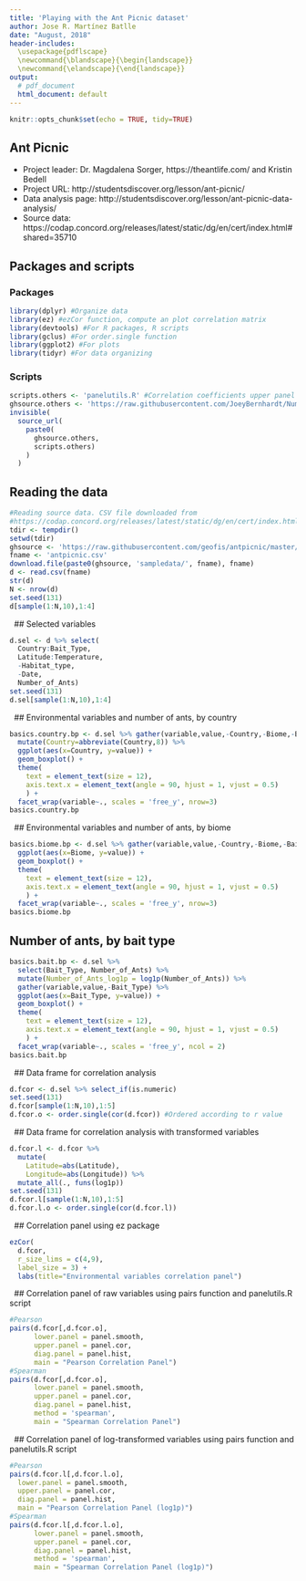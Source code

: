 ```yaml
---
title: 'Playing with the Ant Picnic dataset'
author: Jose R. Martínez Batlle
date: "August, 2018"
header-includes:
  \usepackage{pdflscape}
  \newcommand{\blandscape}{\begin{landscape}}
  \newcommand{\elandscape}{\end{landscape}}
output:
  # pdf_document
  html_document: default
---
```


```r
knitr::opts_chunk$set(echo = TRUE, tidy=TRUE)
```

## Ant Picnic
- Project leader: Dr. Magdalena Sorger, https://theantlife.com/ and Kristin Bedell
- Project URL: http://studentsdiscover.org/lesson/ant-picnic/
- Data analysis page: http://studentsdiscover.org/lesson/ant-picnic-data-analysis/
- Source data: https://codap.concord.org/releases/latest/static/dg/en/cert/index.html#shared=35710

## Packages and scripts

### Packages
```r
library(dplyr) #Organize data
library(ez) #ezCor function, compute an plot correlation matrix
library(devtools) #For R packages, R scripts
library(gclus) #For order.single function
library(ggplot2) #For plots
library(tidyr) #For data organizing
```

### Scripts
```r
scripts.others <- 'panelutils.R' #Correlation coefficients upper panel
ghsource.others <- 'https://raw.githubusercontent.com/JoeyBernhardt/NumericalEcology/master/'
invisible(
  source_url(
    paste0(
      ghsource.others,
      scripts.others)
    )
  )
```

## Reading the data
```r
#Reading source data. CSV file downloaded from
#https://codap.concord.org/releases/latest/static/dg/en/cert/index.html#shared=35710
tdir <- tempdir()
setwd(tdir)
ghsource <- 'https://raw.githubusercontent.com/geofis/antpicnic/master/'
fname <- 'antpicnic.csv'
download.file(paste0(ghsource, 'sampledata/', fname), fname)
d <- read.csv(fname)
str(d)
N <- nrow(d)
set.seed(131)
d[sample(1:N,10),1:4]
```
&nbsp;
## Selected variables
```r
d.sel <- d %>% select(
  Country:Bait_Type,
  Latitude:Temperature,
  -Habitat_type,
  -Date,
  Number_of_Ants)
set.seed(131)
d.sel[sample(1:N,10),1:4]
```
&nbsp;
## Environmental variables and number of ants, by country
```r
basics.country.bp <- d.sel %>% gather(variable,value,-Country,-Biome,-Bait_Type) %>%
  mutate(Country=abbreviate(Country,8)) %>% 
  ggplot(aes(x=Country, y=value)) +
  geom_boxplot() +
  theme(
    text = element_text(size = 12),
    axis.text.x = element_text(angle = 90, hjust = 1, vjust = 0.5)
    ) +
  facet_wrap(variable~., scales = 'free_y', nrow=3)
basics.country.bp
```

<!-- \newpage -->
<!-- \newgeometry{margin=0.1in, top=0.1in, headheight=0.0in, footskip=0.2in, includehead, includefoot} -->
<!-- \blandscape -->
<!-- ```{r basics.country.bp2, echo=FALSE, tidy=FALSE, out.width='0.95\\paperheight', fig.width=11, fig.height=8, fig.align='center'} -->
<!-- #Box-Plots of variables by country -->
<!-- basics.country.bp -->
<!-- ``` -->
<!-- \elandscape -->
<!-- \restoregeometry -->

&nbsp;
## Environmental variables and number of ants, by biome
```r
basics.biome.bp <- d.sel %>% gather(variable,value,-Country,-Biome,-Bait_Type) %>%
  ggplot(aes(x=Biome, y=value)) +
  geom_boxplot() +
  theme(
    text = element_text(size = 12),
    axis.text.x = element_text(angle = 90, hjust = 1, vjust = 0.5)
    ) +
  facet_wrap(variable~., scales = 'free_y', nrow=3)
basics.biome.bp
```

<!-- \newpage -->
<!-- \newgeometry{margin=0.1in, top=0.1in, headheight=0.0in, footskip=0.2in, includehead, includefoot} -->
<!-- \blandscape -->
<!-- ```{r basics.biome.bp2, echo=FALSE, tidy=FALSE, out.width='0.95\\paperheight', fig.width=11, fig.height=8, fig.align='center'} -->
<!-- #Box-Plots of variables by country -->
<!-- basics.biome.bp -->
<!-- ``` -->
<!-- \elandscape -->
<!-- \restoregeometry -->

## Number of ants, by bait type
```r
basics.bait.bp <- d.sel %>%
  select(Bait_Type, Number_of_Ants) %>%
  mutate(Number_of_Ants_log1p = log1p(Number_of_Ants)) %>% 
  gather(variable,value,-Bait_Type) %>% 
  ggplot(aes(x=Bait_Type, y=value)) +
  geom_boxplot() +
  theme(
    text = element_text(size = 12),
    axis.text.x = element_text(angle = 90, hjust = 1, vjust = 0.5)
    ) +
  facet_wrap(variable~., scales = 'free_y', ncol = 2)
basics.bait.bp
```
&nbsp;
## Data frame for correlation analysis
```r
d.fcor <- d.sel %>% select_if(is.numeric)
set.seed(131)
d.fcor[sample(1:N,10),1:5]
d.fcor.o <- order.single(cor(d.fcor)) #Ordered according to r value
```
&nbsp;
## Data frame for correlation analysis with transformed variables
```r
d.fcor.l <- d.fcor %>%
  mutate(
    Latitude=abs(Latitude),
    Longitude=abs(Longitude)) %>%
  mutate_all(., funs(log1p))
set.seed(131)
d.fcor.l[sample(1:N,10),1:5]
d.fcor.l.o <- order.single(cor(d.fcor.l))
```
&nbsp;
## Correlation panel using ez package
```r
ezCor(
  d.fcor,
  r_size_lims = c(4,9),
  label_size = 3) +
  labs(title="Environmental variables correlation panel")
```
&nbsp;
## Correlation panel of raw variables using pairs function and panelutils.R script
```r
#Pearson
pairs(d.fcor[,d.fcor.o],
      lower.panel = panel.smooth,
      upper.panel = panel.cor,
      diag.panel = panel.hist,
      main = "Pearson Correlation Panel")
#Spearman
pairs(d.fcor[,d.fcor.o],
      lower.panel = panel.smooth,
      upper.panel = panel.cor,
      diag.panel = panel.hist,
      method = 'spearman',
      main = "Spearman Correlation Panel")
```
&nbsp;
## Correlation panel of log-transformed variables using pairs function and panelutils.R script
```r
#Pearson
pairs(d.fcor.l[,d.fcor.l.o],
  lower.panel = panel.smooth,
  upper.panel = panel.cor,
  diag.panel = panel.hist,
  main = "Pearson Correlation Panel (log1p)")
#Spearman
pairs(d.fcor.l[,d.fcor.l.o],
      lower.panel = panel.smooth,
      upper.panel = panel.cor,
      diag.panel = panel.hist,
      method = 'spearman',
      main = "Spearman Correlation Panel (log1p)")
```
